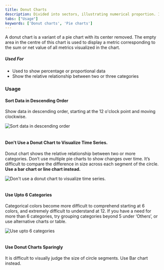 ```yaml
---
title: Donut Charts
description: Divided into sectors, illustrating numerical proportion. In a Donut chart, the arc length of each segment is proportional to the quantity it represents. 
tabs: ["Usage"]
keywords: ['Donut charts', 'Pie charts']
---
```


A donut chart is a variant of a pie chart with its center removed. The empty area in the centre of this chart is used to display a metric corresponding to the sum or net value of all metrics visualized in the chart.

##### Used For
<ul>
    <li> Used to show percentage or proportional data </li>
    <li> Show the relative relationship between two or three categories </li>
</ul>


### Usage

#### Sort Data in Descending Order
Show data in descending order, starting at the 12 o'clock point and moving clockwise.

![Sort data in descending order](./images/donutchart-1.png)
<br/>
<br/>

#### Don't Use a Donut Chart to Visualize Time Series.
Donut chart shows the relative relationship between two or more categories. 
Don’t use multiple pie charts to show changes over time. It’s difficult to compare the difference in size across each segment of the circle. <b>Use a bar chart or line chart instead.</b>

![Don't use a donut chart to visualize time series.](./images/donutchart-2.png)
<br/>
<br/>

#### Use Upto 6 Categories
Categorical colors become more difficult to comprehend starting at 6 colors, and extremely difficult to understand at 12.
If you have a need for more than 6 categories, try grouping categories beyond 5 under ‘Others’, or use alternative charts or table.

![Use upto 6 categories](./images/donutchart-3.png)
<br/>
<br/>

#### Use Donut Charts Sparingly
It is difficult to visually judge the size of circle segments. Use Bar chart instead.